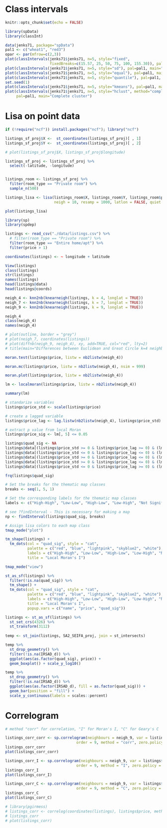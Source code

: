 # Class intervals

```r
knitr::opts_chunk$set(echo = FALSE)

library(spData)
library(classInt)

data(jenks71, package="spData")
pal1 <- c("wheat1", "red3")
opar <- par(mfrow=c(2,3))
plot(classIntervals(jenks71$jenks71, n=5, style="fixed",
                    fixedBreaks=c(15.57, 25, 50, 75, 100, 155.30)), pal=pal1, main="Fixed")
plot(classIntervals(jenks71$jenks71, n=5, style="sd"), pal=pal1, main="Pretty standard deviations")
plot(classIntervals(jenks71$jenks71, n=5, style="equal"), pal=pal1, main="Equal intervals")
plot(classIntervals(jenks71$jenks71, n=5, style="quantile"), pal=pal1, main="Quantile")
set.seed(1)
plot(classIntervals(jenks71$jenks71, n=5, style="kmeans"), pal=pal1, main="K-means")
plot(classIntervals(jenks71$jenks71, n=5, style="hclust", method="complete"),
     pal=pal1, main="Complete cluster")

```



# Lisa on point data


```r

if (!require("ncf")) install.packages("ncf"); library("ncf")

listings_sf_proj$X <-  st_coordinates(listings_sf_proj)[ , 1]
listings_sf_proj$Y <-  st_coordinates(listings_sf_proj)[ , 2]

# plot(listings_sf_proj$X, listings_sf_proj$longitude)

listings_sf_proj <- listings_sf_proj %>% 
  select(-latitude, -longitude)


listings_room <- listings_sf_proj %>% 
  filter(room_type == "Private room") %>% 
  sample_n(500)

listings_lisa <- lisa(listings_room$X, listings_room$Y, listings_room$price, 
                      neigh = 10, resamp = 1000, latlon = FALSE, quiet = FALSE)

plot(listings_lisa)

```

```r
library(sp)
library(spdep)

listings <- read_csv("./data/listings.csv") %>% 
  # filter(room_type == "Private room") %>%
  filter(room_type == "Entire home/apt") %>%
  filter(price > 1)

coordinates(listings) <- ~ longitude + latitude

View(listings)
class(listings)
str(listings)
names(listings)
head(listings@data)
head(listings@coords)

neigh_4 <- knn2nb(knearneigh(listings, k = 4, longlat = TRUE))
neigh_7 <- knn2nb(knearneigh(listings, k = 7, longlat = TRUE))
neigh_9 <- knn2nb(knearneigh(listings, k = 9, longlat = TRUE))

neigh_4
class(neigh_4)
names(neigh_4)

# plot(outline, border = "grey")
# plot(neigh_7, coordinates(listings))
# plot(diffnb(neigh_9, neigh_4), xy, add=TRUE, col="red", lty=2)
# title(main="Differences between Euclidean and Great Circle k=4 neighbours")

moran.test(listings$price, listw = nb2listw(neigh_4))

moran.mc(listings$price, listw = nb2listw(neigh_4), nsim = 999)

moran.plot(listings$price, listw = nb2listw(neigh_4))

lm <- localmoran(listings$price, listw = nb2listw(neigh_4))

summary(lm)

# standarize variables
listings$price_std <- scale(listings$price) 

# create a lagged variable
listings$price_lag <- lag.listw(nb2listw(neigh_4), listings$price_std)

# extract p value from local Moran
listings$price_sig <- lm[, 5] <= 0.05

listings$quad_sig <- NA
listings@data[(listings$price_std >= 0 & listings$price_lag >= 0) & (lm[, 5] <= 0.05), "quad_sig"] <- 1
listings@data[(listings$price_std <= 0 & listings$price_lag <= 0) & (lm[, 5] <= 0.05), "quad_sig"] <- 2
listings@data[(listings$price_std >= 0 & listings$price_lag <= 0) & (lm[, 5] <= 0.05), "quad_sig"] <- 3
listings@data[(listings$price_std >= 0 & listings$price_lag <= 0) & (lm[, 5] <= 0.05), "quad_sig"] <- 4
listings@data[(listings$price_std <= 0 & listings$price_lag >= 0) & (lm[, 5] <= 0.05), "quad_sig"] <- 5  

frq(listings$quad_sig)

# Set the breaks for the thematic map classes
breaks <- seq(1, 5, 1)

# Set the corresponding labels for the thematic map classes
labels <- c("High-High", "Low-Low", "High-Low", "Low-High", "Not Signif.")

# see ?findInterval - This is necessary for making a map
np <- findInterval(listings$quad_sig, breaks)

# Assign lisa colors to each map class
tmap_mode("plot")

tm_shape(listings) +
  tm_dots(col = "quad_sig", style = "cat", 
          palette = c("red", "blue", "lightpink", "skyblue2", "white"), 
          labels = c("High-High", "Low-Low", "High-Low", "Low-High", "Not Signif."), 
          title = "Local Moran's I")

tmap_mode("view")

st_as_sf(listings) %>% 
  filter(!is.na(quad_sig)) %>% 
  tm_shape() +
  tm_dots(col = "quad_sig", style = "cat", 
          palette = c("red", "blue", "lightpink", "skyblue2", "white"), 
          labels = c("High-High", "Low-Low", "High-Low", "Low-High", "Not Signif."), 
          title = "Local Moran's I",
          popup.vars = c("name", "price", "quad_sig"))

listings <- st_as_sf(listings) %>% 
  st_set_crs(4326) %>% 
  st_transform(3112)
  
temp <- st_join(listings, SA2_SEIFA_proj, join = st_intersects)

temp %>% 
  st_drop_geometry() %>% 
  filter(!is.na(IRSAD_d)) %>% 
  ggplot(aes(as.factor(quad_sig), price)) + 
  geom_boxplot() + scale_y_log10()

temp %>% 
  st_drop_geometry() %>% 
  filter(!is.na(IRSAD_d)) %>% 
  ggplot(aes(as.factor(IRSAD_d), fill = as.factor(quad_sig))) +
  geom_bar(position = "fill") +
  scale_y_continuous(labels = scales::percent)

```

# Correlogram 

```r
# method "corr" for correlation, "I" for Moran's I, "C" for Geary's C

listings_corr_corr <- sp.correlogram(neighbours = neigh_9, var = listings$price,
                                order = 9, method = "corr", zero.policy = TRUE)
listings_corr_corr
plot(listings_corr_corr)

listings_corr_I <- sp.correlogram(neighbours = neigh_9, var = listings$price,
                                order = 9, method = "I", zero.policy = TRUE)
listings_corr_I
plot(listings_corr_I)

listings_corr_C <- sp.correlogram(neighbours = neigh_9, var = listings$price,
                                order = 9, method = "C", zero.policy = TRUE)
listings_corr_C
plot(listings_corr_C)

# library(pgirmess)
# listings_corr <- correlog(coordinates(listings), listings$price, method = "Moran")
# listings_corr
# plot(listings_corr)

```
